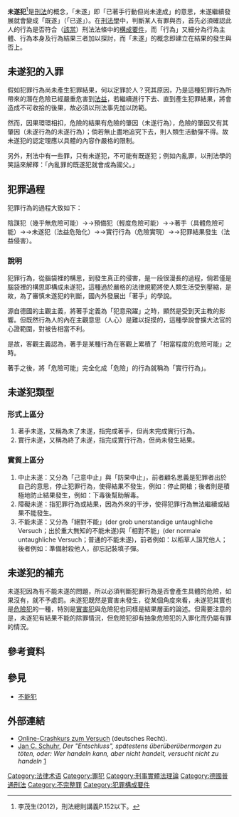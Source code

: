 {{Multiple issues|
{{需要專家關注}}
{{Cleanup rewrite|time=2021-05-24T08:23:15+00:00}}
}}
{{legal}}
{{大陸法系刑法}}
'''未遂犯'''<ref>李茂生(2012)，刑法總則講義P.152以下。</ref>是[[刑法|刑法]]的概念，「未遂」即「已著手行動但尚未達成」的意思，未遂繼續發展就會變成「既遂」（「已遂」）。在[[刑法學|刑法學]]中，判斷某人有罪與否，首先必須確認此人的行為是否符合（[[該當|該當]]）刑法法條中的[[構成要件|構成要件]]，而「行為」又細分為行為主體、行為本身及行為結果三者加以探討，而「未遂」的概念即建立在結果的發生與否上。

==未遂犯的入罪==

假如犯罪行為尚未產生犯罪結果，何以定罪於人？究其原因，乃是這種犯罪行為所帶來的潛在危險已經嚴重危害到[[法益|法益]]，若繼續進行下去、直到產生犯罪結果，將會造成不可收拾的後果，故必須以刑法事先加以防範。

然而，因果環環相扣，危險的結果有危險的肇因（未遂行為），危險的肇因又有其肇因（未遂行為的未遂行為）；倘若無止盡地追究下去，則人類生活動彈不得。故未遂犯的認定理應以具體的內容作嚴格的限制。

另外，刑法中有一些罪，只有未遂犯，不可能有既遂犯；例如內亂罪，以刑法學的笑話來解釋：「內亂罪的既遂犯就會成為國父。」

==犯罪過程==

犯罪行為的過程大致如下：

陰謀犯（幾乎無危險可能）→→預備犯（輕度危險可能）→→著手（具體危險可能）→→未遂犯（法益危殆化）→→實行行為（危險實現）→→犯罪結果發生（法益侵害）。

===說明===

犯罪行為，從腦袋裡的構思，到發生真正的侵害，是一段很漫長的過程，倘若僅是腦袋裡的構思即構成未遂犯，這種過於嚴格的法律規範將使人類生活受到壓縮，是故，為了審慎未遂犯的判斷，國內外發展出「著手」的學說。

源自德國的主觀主義，將著手定義為「犯意飛躍」之時，顯然是受到天主教的影響。但既然行為人的內在主觀意思（人心）是難以捉摸的，這種學說會擴大法官的心證範圍，對被告相當不利。

是故，客觀主義認為，著手是某種行為在客觀上累積了「相當程度的危險可能」之時。

著手之後，將「危險可能」完全化成「危險」的行為就稱為「實行行為」。

==未遂犯類型==

===形式上區分===
# 著手未遂，又稱為未了未遂，指完成著手，但尚未完成實行行為。
# 實行未遂，又稱為終了未遂，指完成實行行為，但尚未發生結果。

===實質上區分===
# 中止未遂：又分為「己意中止」與「防果中止」，前者顧名思義是犯罪者出於自己的意思，停止犯罪行為，使得結果不發生，例如：停止開槍；後者則是積極地防止結果發生，例如：下毒後幫助解毒。
# 障礙未遂：指犯罪行為或結果，因為外來的干涉，使得犯罪行為無法繼續或結果不能發生。
# 不能未遂：又分為「絕對不能」(der grob unerstandige untaughliche Versuch；出於重大無知的不能未遂)與「相對不能」(der normale untaughliche Versuch；普通的不能未遂)，前者例如：以稻草人詛咒他人；後者例如：準備射殺他人，卻忘記裝填子彈。

==未遂犯的補充==
未遂犯因為有不能未遂的問題，所以必須判斷犯罪行為是否會產生具體的危險，如果沒有，就不予處罰。未遂犯既然是實害未發生，從某個角度來看，未遂犯其實也是[[危險犯|危險犯]]的一種，特別是[[實害犯|實害犯]]與危險犯也同樣是結果層面的論述。但需要注意的是，未遂犯有結果不能的除罪情況，但危險犯卻有抽象危險犯的入罪化而仍屬有罪的情況。

==參考資料==
{{reflist}}

==參見==
*[[不能犯|不能犯]]

==外部連結==
{{Wikiquote}}
* [http://www.juraquick.de/index_at.php?iframe_url=22/ Online-Crashkurs zum Versuch] {{Wayback|url=http://www.juraquick.de/index_at.php?iframe_url=22%2F |date=20160307035202 }} (deutsches Recht).
* [[Jan_C._Schuhr|Jan C. Schuhr]], ''Der "Entschluss", spätestens überüberübermorgen zu töten, oder: Wer handeln kann, aber nicht handelt, versucht nicht zu handeln'' [http://www.hrr-strafrecht.de/hrr/archiv/14-10/index.php?sz=8] {{Wayback|url=http://www.hrr-strafrecht.de/hrr/archiv/14-10/index.php?sz=8 |date=20190528075036 }}

{{reflist}}

[[Category:法律术语|Category:法律术语]]
[[Category:罪犯|Category:罪犯]]
[[Category:刑事實體法理論|Category:刑事實體法理論]]
[[Category:德國普通刑法|Category:德國普通刑法]]
[[Category:不完整罪|Category:不完整罪]]
[[Category:犯罪構成要件|Category:犯罪構成要件]]